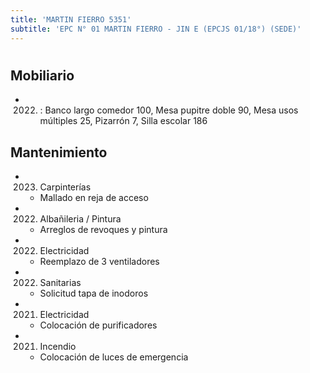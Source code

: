 ```yaml
---
title: 'MARTIN FIERRO 5351'
subtitle: 'EPC N° 01 MARTIN FIERRO - JIN E (EPCJS 01/18°) (SEDE)'
---
```


#


## Mobiliario

*  (2022) : Banco largo comedor 100, Mesa pupitre doble 90, Mesa usos múltiples 25, Pizarrón 7, Silla escolar 186 





## Mantenimiento

*  (2023) Carpinterías 
    + Mallado en reja de acceso

*  (2022) Albañileria / Pintura 
    + Arreglos de revoques y pintura

*  (2022) Electricidad 
    + Reemplazo de 3 ventiladores

*  (2022) Sanitarias 
    + Solicitud tapa de inodoros

*  (2021) Electricidad 
    + Colocación de purificadores

*  (2021) Incendio 
    + Colocación de luces de emergencia



